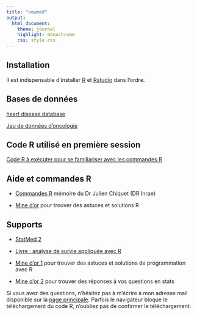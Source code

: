 ```yaml
---
title: "newmed"
output:
  html_document:
    theme: journal
    highlight: monochrome
    css: style.css
---
```


## Installation 

Il est indispensable d'installer [R](cran.r-project.org) et [Rstudio](https://posit.co/download/rstudio-desktop/) dans l'ordre.

## Bases de données

[heart disease database](http://masedki.github.io/datasets/heart_disease.csv)

[Jeu de données d'oncologie](http://masedki.github.io/formations/datasets/TroisCancers.rda)

## Code R utilisé en première session 

[Code R à exécuter pour se familiariser avec les commandes R](http://masedki.github.io/formations/rcode/r_demo.R)

## Aide et commandes R

 - [Commandes R](http://masedki.github.io/formations/pdfs/commandes_r.pdf) mémoire du Dr Julien Chiquet (DR Inrae)
 
 - [Mine d'or](https://stackoverflow.com/) pour trouver des astuces et solutions R
 
 
## Supports 

- [StatMed 2](http://masedki.github.io/formations/pdfs/statmed2.pdf) 
 
- [Livre : analyse de survie appliquée avec R](http://masedki.github.io/formations/pdfs/survival_analysis_book.pdf) 

- [Mine d'or 1](stackoverflow.com) pour trouver des astuces et solutions de programmation avec R

- [Mine d'or 2](stats.stackexchange.com) pour trouver des réponses à vos questions en stats 
 

Si vous avez des questions, n'hésitez pas à m'écrire à mon adresse mail disponible sur la [page principale](masedki.github.io). Parfois le navigateur bloque le téléchargement du code R, n'oubliez pas de confirmer le téléchargement. 
